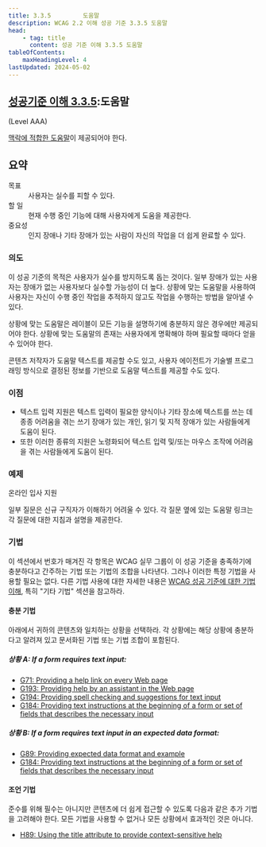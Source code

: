 ```yaml
---
title: 3.3.5         도움말
description: WCAG 2.2 이해 성공 기준 3.3.5 도움말
head:
    - tag: title
      content: 성공 기준 이해 3.3.5 도움말
tableOfContents:
    maxHeadingLevel: 4
lastUpdated: 2024-05-02
---
```



## [성공기준 이해 3.3.5](https://w3.org/TR/WCAG22#help):도움말 

(Level AAA)

<Card title="성공 기준(SC)"></Card>

[맥락에 적합한 도움말](../../glossary/context-sensitive-help)이 제공되어야 한다.

## 요약

<dl>
<dt>목표</dt>
<dd>사용자는 실수를 피할 수 있다.</dd>
<dt>할 일</dt>
<dd>현재 수행 중인 기능에 대해 사용자에게 도움을 제공한다.</dd>
<dt>중요성</dt>
<dd>인지 장애나 기타 장애가 있는 사람이 자신의 작업을 더 쉽게 완료할 수 있다.</dd>
</dl>

### 의도

이 성공 기준의 목적은 사용자가 실수를 방지하도록 돕는 것이다. 일부 장애가 있는 사용자는 장애가 없는 사용자보다 실수할 가능성이 더 높다. 상황에 맞는 도움말을 사용하여 사용자는 자신이 수행 중인 작업을 추적하지 않고도 작업을 수행하는 방법을 알아낼 수 있다.

상황에 맞는 도움말은 레이블이 모든 기능을 설명하기에 충분하지 않은 경우에만 제공되어야 한다. 상황에 맞는 도움말의 존재는 사용자에게 명확해야 하며 필요할 때마다 얻을 수 있어야 한다.

콘텐츠 저작자가 도움말 텍스트를 제공할 수도 있고, 사용자 에이전트가 기술별 프로그래밍 방식으로 결정된 정보를 기반으로 도움말 텍스트를 제공할 수도 있다.

### 이점

*   텍스트 입력 지원은 텍스트 입력이 필요한 양식이나 기타 장소에 텍스트를 쓰는 데 종종 어려움을 겪는 쓰기 장애가 있는 개인, 읽기 및 지적 장애가 있는 사람들에게 도움이 된다.
*   또한 이러한 종류의 지원은 노령화되어 텍스트 입력 및/또는 마우스 조작에 어려움을 겪는 사람들에게 도움이 된다.

### 예제

온라인 입사 지원

일부 질문은 신규 구직자가 이해하기 어려울 수 있다. 각 질문 옆에 있는 도움말 링크는 각 질문에 대한 지침과 설명을 제공한다.

### 기법

이 섹션에서 번호가 매겨진 각 항목은 WCAG 실무 그룹이 이 성공 기준을 충족하기에 충분하다고 간주하는 기법 또는 기법의 조합을 나타낸다. 그러나 이러한 특정 기법을 사용할 필요는 없다. 다른 기법 사용에 대한 자세한 내용은 [WCAG 성공 기준에 대한 기법 이해](../understanding-techniques), 특히 "기타 기법" 섹션을 참고하라.

#### 충분 기법

아래에서 귀하의 콘텐츠와 일치하는 상황을 선택하라. 각 상황에는 해당 상황에 충분하다고 알려져 있고 문서화된 기법 또는 기법 조합이 포함된다.

##### 상황 A: If a form requires text input:

*   [G71: Providing a help link on every Web page](https://www.w3.org/WAI/WCAG22/Techniques/general/G71)
*   [G193: Providing help by an assistant in the Web page](https://www.w3.org/WAI/WCAG22/Techniques/general/G193)
*   [G194: Providing spell checking and suggestions for text input](https://www.w3.org/WAI/WCAG22/Techniques/general/G194)
*   [G184: Providing text instructions at the beginning of a form or set of fields that describes the necessary input](https://www.w3.org/WAI/WCAG22/Techniques/general/G184)

##### 상황 B: If a form requires text input in an expected data format:

*   [G89: Providing expected data format and example](https://www.w3.org/WAI/WCAG22/Techniques/general/G89)
*   [G184: Providing text instructions at the beginning of a form or set of fields that describes the necessary input](https://www.w3.org/WAI/WCAG22/Techniques/general/G184)

#### 조언 기법

준수를 위해 필수는 아니지만 콘텐츠에 더 쉽게 접근할 수 있도록 다음과 같은 추가 기법을 고려해야 한다. 모든 기법을 사용할 수 없거나 모든 상황에서 효과적인 것은 아니다.

*   [H89: Using the title attribute to provide context-sensitive help](https://www.w3.org/WAI/WCAG22/Techniques/html/H89)


